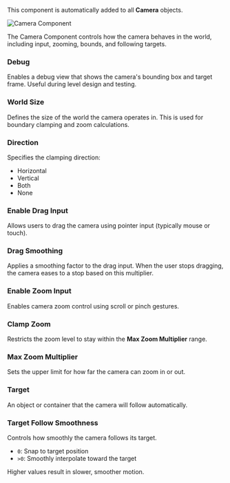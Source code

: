 
<SpecialHeader  
 title="Camera Component"  
 usesComponent="camera"  
 usesComponentLink="/studio-docs/2d/objects/camera"
 buttonText="Switch to Object"
/>



This component is automatically added to all **Camera** objects.

<Image src="/studio-docs/components/camera-component.png" alt="Camera Component" width={600} height={600} className="pt-6" />

The Camera Component controls how the camera behaves in the world, including input, zooming, bounds, and following targets.

### Debug

Enables a debug view that shows the camera's bounding box and target frame. Useful during level design and testing.

### World Size

Defines the size of the world the camera operates in.
This is used for boundary clamping and zoom calculations.


### Direction

Specifies the clamping direction:

* Horizontal
* Vertical
* Both
* None


### Enable Drag Input

Allows users to drag the camera using pointer input (typically mouse or touch).


### Drag Smoothing

Applies a smoothing factor to the drag input.
When the user stops dragging, the camera eases to a stop based on this multiplier.


### Enable Zoom Input

Enables camera zoom control using scroll or pinch gestures.


### Clamp Zoom

Restricts the zoom level to stay within the **Max Zoom Multiplier** range.


### Max Zoom Multiplier

Sets the upper limit for how far the camera can zoom in or out.


### Target

An object or container that the camera will follow automatically.


### Target Follow Smoothness

Controls how smoothly the camera follows its target.

* `0`: Snap to target position
* `>0`: Smoothly interpolate toward the target

Higher values result in slower, smoother motion.

